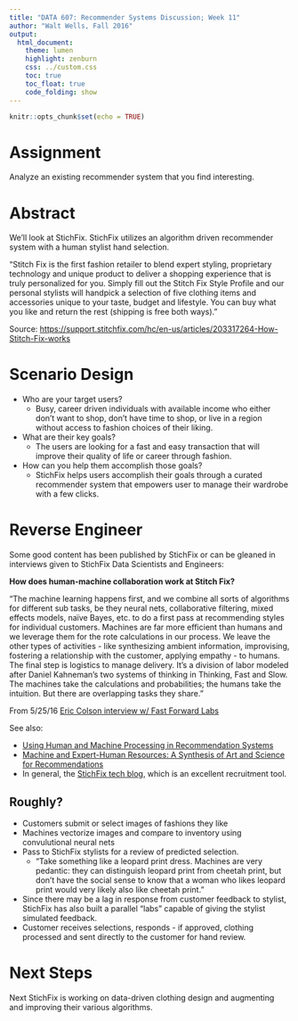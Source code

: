```yaml
---
title: "DATA 607: Recommender Systems Discussion; Week 11"
author: "Walt Wells, Fall 2016"
output:
  html_document:
    theme: lumen
    highlight: zenburn
    css: ../custom.css
    toc: true
    toc_float: true
    code_folding: show
---
```


```r
knitr::opts_chunk$set(echo = TRUE)
```

# Assignment

Analyze an existing recommender system that you find interesting. 

# Abstract

We'll look at StichFix.   StichFix utilizes an algorithm driven recommender system with a human stylist hand selection.

"Stitch Fix is the first fashion retailer to blend expert styling, proprietary technology and unique product to deliver a shopping experience that is truly personalized for you. Simply fill out the Stitch Fix Style Profile and our personal stylists will handpick a selection of five clothing items and accessories unique to your taste, budget and lifestyle. You can buy what you like and return the rest (shipping is free both ways)."

Source:  [https://support.stitchfix.com/hc/en-us/articles/203317264-How-Stitch-Fix-works](https://support.stitchfix.com/hc/en-us/articles/203317264-How-Stitch-Fix-works)

# Scenario Design

* Who are your target users?  
    * Busy, career driven individuals with available income who either don't want to shop, don't have time to shop, or live in a region without access to fashion choices of their liking.  
* What are their key goals? 
    * The users are looking for a fast and easy transaction that will improve their quality of life or career through fashion. 
* How can you help them accomplish those goals? 
    * StichFix helps users accomplish their goals through a curated recommender system that empowers user to manage their wardrobe with a few clicks. 

# Reverse Engineer

Some good content has been published by StichFix or can be gleaned in interviews given to StichFix Data Scientists and Engineers: 

__How does human-machine collaboration work at Stitch Fix?__

"The machine learning happens first, and we combine all sorts of algorithms for different sub tasks, be they neural nets, collaborative filtering, mixed effects models, naïve Bayes, etc. to do a first pass at recommending styles for individual customers. Machines are far more efficient than humans and we leverage them for the rote calculations in our process. We leave the other types of activities - like synthesizing ambient information, improvising, fostering a relationship with the customer, applying empathy - to humans. The final step is logistics to manage delivery. It’s a division of labor modeled after Daniel Kahneman’s two systems of thinking in Thinking, Fast and Slow. The machines take the calculations and probabilities; the humans take the intuition. But there are overlapping tasks they share."  

From 5/25/16 [Eric Colson interview w/ Fast Forward Labs](http://blog.fastforwardlabs.com/post/144904410058/human-machine-algorithms-interview-with-eric)


See also:

*  [Using Human and Machine Processing in Recommendation Systems](https://www.aaai.org/ocs/index.php/HCOMP/HCOMP13/paper/viewFile/7494/7429)
*  [Machine and Expert-Human Resources: A Synthesis of Art and Science for Recommendations](http://multithreaded.stitchfix.com/blog/2014/07/21/machine-and-expert-human-resources/)
*  In general, the [StichFix tech blog](http://multithreaded.stitchfix.com/blog/), which is an excellent recruitment tool. 

## Roughly?

*  Customers submit or select images of fashions they like
*  Machines vectorize images and compare to inventory using convulutional neural nets
*  Pass to StichFix stylists for a review of predicted selection. 
    * "Take something like a leopard print dress. Machines are very pedantic: they can distinguish leopard print from cheetah print, but don’t have the social sense to know that a woman who likes leopard print would very likely also like cheetah print."
*  Since there may be a lag in response from customer feedback to stylist, StichFix has also built a parallel "labs" capable of giving the stylist simulated feedback.
*  Customer receives selections, responds - if approved, clothing processed and sent directly to the customer for hand review.   

# Next Steps

Next StichFix is working on data-driven clothing design and augmenting and improving their various algorithms.  
